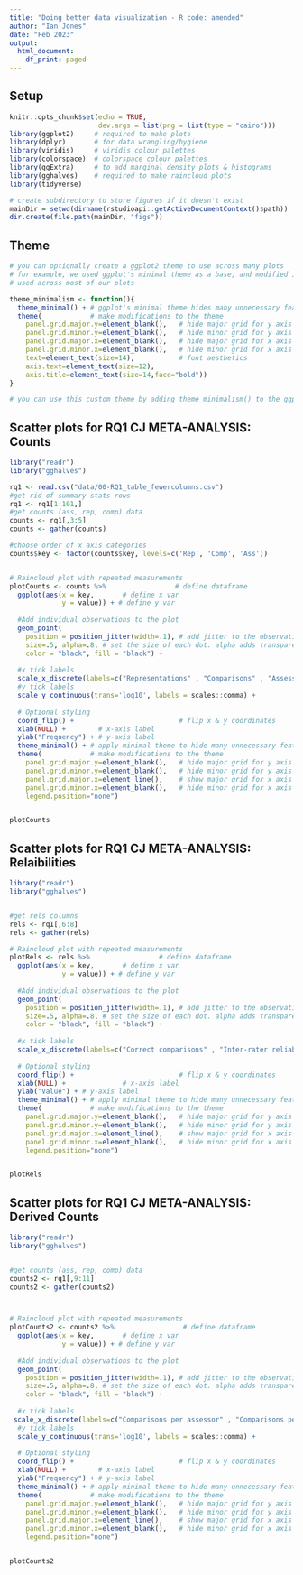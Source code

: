 ```yaml
---
title: "Doing better data visualization - R code: amended"
author: "Ian Jones"
date: "Feb 2023"
output:
  html_document:
    df_print: paged
---
```


## Setup

```r
knitr::opts_chunk$set(echo = TRUE,
                      dev.args = list(png = list(type = "cairo")))
library(ggplot2)     # required to make plots
library(dplyr)       # for data wrangling/hygiene
library(viridis)     # viridis colour palettes
library(colorspace)  # colorspace colour palettes
library(ggExtra)     # to add marginal density plots & histograms
library(gghalves)    # required to make raincloud plots
library(tidyverse)

# create subdirectory to store figures if it doesn't exist
mainDir = setwd(dirname(rstudioapi::getActiveDocumentContext()$path))
dir.create(file.path(mainDir, "figs"))

```
## Theme

```r

# you can optionally create a ggplot2 theme to use across many plots
# for example, we used ggplot's minimal theme as a base, and modified it to be
# used across most of our plots

theme_minimalism <- function(){
  theme_minimal() + # ggplot's minimal theme hides many unnecessary features of plot
  theme(            # make modifications to the theme
    panel.grid.major.y=element_blank(),   # hide major grid for y axis
    panel.grid.minor.y=element_blank(),   # hide minor grid for y axis
    panel.grid.major.x=element_blank(),   # hide major grid for x axis
    panel.grid.minor.x=element_blank(),   # hide minor grid for x axis
    text=element_text(size=14),           # font aesthetics 
    axis.text=element_text(size=12),
    axis.title=element_text(size=14,face="bold"))
}

# you can use this custom theme by adding theme_minimalism() to the ggplot object

```

## Scatter plots for RQ1 CJ META-ANALYSIS: Counts

```r
library("readr")
library("gghalves")

rq1 <- read.csv("data/00-RQ1_table_fewercolumns.csv")
#get rid of summary stats rows
rq1 <- rq1[1:101,]
#get counts (ass, rep, comp) data
counts <- rq1[,3:5]
counts <- gather(counts)

#choose order of x axis categories
counts$key <- factor(counts$key, levels=c('Rep', 'Comp', 'Ass'))


# Raincloud plot with repeated measurements
plotCounts <- counts %>%                 # define dataframe
  ggplot(aes(x = key,       # define x var
             y = value)) + # define y var
  
  #Add individual observations to the plot
  geom_point(
    position = position_jitter(width=.1), # add jitter to the observations
    size=.5, alpha=.8, # set the size of each dot. alpha adds transparency
    color = "black", fill = "black") + 
  
  #x tick labels
  scale_x_discrete(labels=c("Representations" , "Comparisons" , "Assessors")) +
  #y tick labels
  scale_y_continuous(trans='log10', labels = scales::comma) +
  
  # Optional styling
  coord_flip() +                          # flip x & y coordinates
  xlab(NULL) +        # x-axis label
  ylab("Frequency") + # y-axis label
  theme_minimal() + # apply minimal theme to hide many unnecessary features of plot
  theme(            # make modifications to the theme
    panel.grid.major.y=element_blank(),   # hide major grid for y axis
    panel.grid.minor.y=element_blank(),   # hide minor grid for y axis
    panel.grid.major.x=element_line(),    # show major grid for x axis
    panel.grid.minor.x=element_blank(),   # hide minor grid for x axis
    legend.position="none")


plotCounts

```



## Scatter plots for RQ1 CJ META-ANALYSIS: Relaibilities

```r
library("readr")
library("gghalves")


#get rels columns
rels <- rq1[,6:8]
rels <- gather(rels)

# Raincloud plot with repeated measurements
plotRels <- rels %>%                 # define dataframe
  ggplot(aes(x = key,       # define x var
             y = value)) + # define y var
  
  #Add individual observations to the plot
  geom_point(
    position = position_jitter(width=.1), # add jitter to the observations
    size=.5, alpha=.8, # set the size of each dot. alpha adds transparency
    color = "black", fill = "black") + 
  
  #x tick labels
  scale_x_discrete(labels=c("Correct comparisons" , "Inter-rater reliability" , "Scale Separation Reliability")) +
  
  # Optional styling
  coord_flip() +                          # flip x & y coordinates
  xlab(NULL) +              # x-axis label
  ylab("Value") + # y-axis label
  theme_minimal() + # apply minimal theme to hide many unnecessary features of plot
  theme(            # make modifications to the theme
    panel.grid.major.y=element_blank(),   # hide major grid for y axis
    panel.grid.minor.y=element_blank(),   # hide minor grid for y axis
    panel.grid.major.x=element_line(),    # show major grid for x axis
    panel.grid.minor.x=element_blank(),   # hide minor grid for x axis
    legend.position="none")


plotRels
```


## Scatter plots for RQ1 CJ META-ANALYSIS: Derived Counts

```r
library("readr")
library("gghalves")


#get counts (ass, rep, comp) data
counts2 <- rq1[,9:11]
counts2 <- gather(counts2)



# Raincloud plot with repeated measurements
plotCounts2 <- counts2 %>%                 # define dataframe
  ggplot(aes(x = key,       # define x var
             y = value)) + # define y var
  
  #Add individual observations to the plot
  geom_point(
    position = position_jitter(width=.1), # add jitter to the observations
    size=.5, alpha=.8, # set the size of each dot. alpha adds transparency
    color = "black", fill = "black") + 
  
  #x tick labels
 scale_x_discrete(labels=c("Comparisons per assessor" , "Comparisons per representation", "Representations per assessor")) +
  #y tick labels
  scale_y_continuous(trans='log10', labels = scales::comma) +
  
  # Optional styling
  coord_flip() +                          # flip x & y coordinates
  xlab(NULL) +        # x-axis label
  ylab("Frequency") + # y-axis label
  theme_minimal() + # apply minimal theme to hide many unnecessary features of plot
  theme(            # make modifications to the theme
    panel.grid.major.y=element_blank(),   # hide major grid for y axis
    panel.grid.minor.y=element_blank(),   # hide minor grid for y axis
    panel.grid.major.x=element_line(),    # show major grid for x axis
    panel.grid.minor.x=element_blank(),   # hide minor grid for x axis
    legend.position="none")


plotCounts2

```

